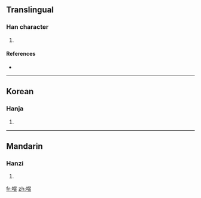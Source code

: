 ==Translingual==

===Han character===
{{Han char|rn=30|rad=口|as=09|sn=12|four=|canj=口日卜廿 (RAYT)}}

# {{defn|Han|sort=口09}}

====References====
* {{Han ref|kx=0197.240|dkj=03906|hdz=10653.140|uh=5585|ud=21893}}

----

==Korean==

===Hanja===
{{ko-hanja|hangeul=[[육]]|rv=yuk|mr=yuk}}

# {{defn|Korean|sort=口09}}

----

==Mandarin==

===Hanzi===
{{cmn-hanzi|pin=[[yù]] ([[yu4]])|wg=yü<sup>4</sup>}}

# {{defn|Mandarin|sort=口09}}

[[fr:喅]]
[[zh:喅]]